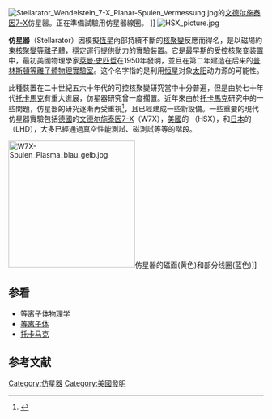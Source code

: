 {{refimprove|time=2019-03-30T09:54:24+00:00}}
{{expand|time=2013-03-30T12:51:38+00:00}}
{{noteTA|G1=物理学
|1=zh-cn:斯皮策; zh-tw:史匹哲;
}}
[[File:Stellarator_Wendelstein_7-X_Planar-Spulen_Vermessung.jpg|thumb]]的[[文德尔施泰因7-X|文德尔施泰因7-X]]仿星器。正在準備試驗用仿星器線圈。 ]]
[[File:HSX_picture.jpg|thumb]]

'''仿星器'''（Stellarator）因模擬[[恆星|恆星]]內部持續不斷的[[核聚變|核聚變]]反應而得名，是以磁場約束[[核聚變|核聚變]][[等離子體|等離子體]]，穩定運行提供動力的實驗裝置。它是最早期的受控核聚变装置中，最初美國物理學家[[萊曼·史匹哲|萊曼·史匹哲]]在1950年發明，並且在第二年建造在后来的[[普林斯頓等離子體物理實驗室|普林斯頓等離子體物理實驗室]]。这个名字指的是利用[[恒星|恒星]]对象[[太阳|太阳]]动力源的可能性。

此種裝置在二十世紀五六十年代的可控核聚變研究當中十分普遍，但是由於七十年代[[托卡馬克|托卡馬克]]有重大進展，仿星器研究曾一度擱置。近年來由於[[托卡馬克|托卡馬克]]研究中的一些問題，仿星器的研究逐漸再受重視<ref>{{Cite web |url=http://www.sciencemag.org/news/2013/01/after-iter-many-other-obstacles-fusion-power |title=存档副本 |accessdate=2016-06-06 |archive-date=2020-12-09 |archive-url=https://web.archive.org/web/20201209130228/https://www.sciencemag.org/news/2013/01/after-iter-many-other-obstacles-fusion-power |dead-url=no }}</ref>，且已經建成一些新設備。一些重要的現代仿星器實驗包括[[德國|德國]]的[[文德尔施泰因7-X|文德尔施泰因7-X]]（W7X），[[美國|美國]]的{{le|螺旋對稱實驗|Helically Symmetric Experiment}} （HSX），和[[日本|日本]]的{{link-en|大型迴旋場裝置|Large_Helical_Device}}（LHD），大多已經通過真空性能測試、磁測試等等的階段。

[[File:W7X-Spulen_Plasma_blau_gelb.jpg|250px]]仿星器的磁面(黄色)和部分线圈(蓝色)]]

==参看==
{{Portal box|核技术|能源}}
* [[等离子体物理学|等离子体物理学]]
* [[等离子体|等离子体]]
* [[托卡马克|托卡马克]]

==参考文献==
{{reflist}}

{{Nuclear fusion reactors}}
{{核技术}}
{{Authority control}}
[[Category:仿星器|Category:仿星器]]
[[Category:美國發明|Category:美國發明]]
